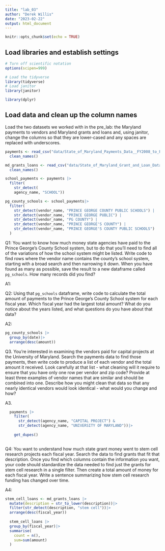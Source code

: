 ```yaml
---
title: "lab_03"
author: "Derek Willis"
date: "2023-02-22"
output: html_document
---
```


```r
knitr::opts_chunk$set(echo = TRUE)
```

## Load libraries and establish settings

```r
# Turn off scientific notation
options(scipen=999)

# Load the tidyverse
library(tidyverse)
# Load janitor
library(janitor)

library(dplyr)
```

## Load data and clean up the column names

Load the two datasets we worked with in the pre_lab: the Maryland payments to vendors and Maryland grants and loans and, using janitor, change the columns so that they are lower-cased and any spaces are replaced with underscores.

```r

payments <- read_csv("data/State_of_Maryland_Payments_Data__FY2008_to_FY2024.csv")|>
  clean_names()

md_grants_loans <- read_csv("data/State_of_Maryland_Grant_and_Loan_Data__FY2009_to_FY2022.csv")|>
  clean_names()


```

```r
school_payments <- payments |>
  filter(
    str_detect(
    agency_name, "SCHOOL"))

pg_county_schools <- school_payments|>
  filter(
    str_detect(vendor_name, "PRINCE GEORGE COUNTY PUBLIC SCHOOLS") | 
    str_detect(vendor_name, "PRINCE GEORGE PUBLIC") | 
    str_detect(vendor_name, "PG COUNTY") |
    str_detect(vendor_name, "PRINCE GEORGE'S COUNTY") |
    str_detect(vendor_name, "PRINCE GEORGE'S COUNTY PUBLIC SCHOOLS") 
  )

```

Q1: You want to know how much money state agencies have paid to the Prince George's County School system, but to do that you'll need to find all of the variations of how the school system might be listed. Write code to find rows where the vendor name contains the county's school system, starting with a broad search and then narrowing it down. When you have found as many as possible, save the result to a new dataframe called `pg_schools`. How many records did you find?

A1:

Q2: Using that `pg_schools` dataframe, write code to calculate the total amount of payments to the Prince George's County School system for each fiscal year. Which fiscal year had the largest total amount? What do you notice about the years listed, and what questions do you have about that data?

A2:

```r
pg_county_schools |>
  group_by(date)|>
  arrange(desc(amount))

```

Q3. You're interested in examining the vendors paid for capital projects at the University of Maryland. Search the payments data to find those payments, then write code to produce a list of each vendor and the total amount it received. Look carefully at that list - what cleaning will it require to ensure that you have only one row per vendor and zip code? Provide at least three examples of vendor names that are similar and should be combined into one. Describe how you might clean that data so that any nearly identical vendors would look identical - what would you change and how?

A3.

```r
  payments |>
    filter(
      str_detect(agency_name, "CAPITAL PROJECT") &
      str_detect(agency_name, "UNIVERSITY OF MARYLAND"))|>
    
    get_dupes()
    
```

Q4: You want to understand how much state grant money went to stem cell research projects each fiscal year. Search the data to find grants that fit that description. Once you find which columns contain the information you want, your code should standardize the data needed to find just the grants for stem cell research in a single filter. Then create a total amount of money for each fiscal year. Write a sentence summarizing how stem cell research funding has changed over time.

A4:

```r
stem_cell_loans <- md_grants_loans |>
  mutate(description = str_to_lower(description))|>
  filter(str_detect(description, "stem cell"))|>
  arrange(desc(fiscal_year))
  
  stem_cell_loans |>
  group_by(fiscal_year)|>
  summarise(
    count = n(),
    sum=sum(amount)
  )

    
```

